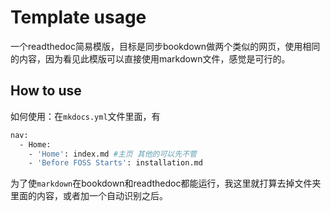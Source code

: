 # Template usage
一个readthedoc简易模版，目标是同步bookdown做两个类似的网页，使用相同的内容，因为看见此模版可以直接使用markdown文件，感觉是可行的。

## How to use
如何使用：在`mkdocs.yml`文件里面，有

```bash
nav:
  - Home: 
    - 'Home': index.md #主页 其他的可以先不管
    - 'Before FOSS Starts': installation.md
```

为了使`markdown`在bookdown和readthedoc都能运行，我这里就打算去掉文件夹里面的内容，或者加一个自动识别之后。

